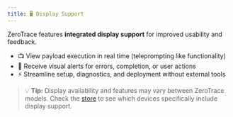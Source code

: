 ```yaml
---
title: 🖥️ Display Support
---
```


ZeroTrace features **integrated display support** for improved usability and feedback.

- 📺 View payload execution in real time (teleprompting like functionality)
- 🔔 Receive visual alerts for errors, completion, or user actions
- ⚡ Streamline setup, diagnostics, and deployment without external tools

> 💡 **Tip:** Display availability and features may vary between ZeroTrace models.
> Check the [store](https://www.zerotrace.pw/store) to see which devices specifically include display support.